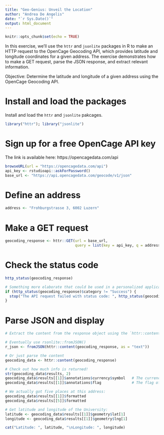 ```yaml
---
title: "Geo-Genius: Unveil the Location"
author: "Andrea De Angelis"
date: "`r Sys.Date()`"
output: html_document
---
```


```r
knitr::opts_chunk$set(echo = TRUE)
```

In this exercise, we'll use the `httr` and `jsonlite` packages in R to make an HTTP request to the OpenCage Geocoding API, which provides latitude and longitude coordinates for a given address. The exercise demonstrates how to make a GET request, parse the JSON response, and extract relevant information.

Objective: Determine the latitude and longitude of a given address using the OpenCage Geocoding API.

# Install and load the packages

Install and load the `httr` and `jsonlite` pakcages. 

```r
library("httr"); library("jsonlite")
```

# Sign up for a free OpenCage API key

The link is available here: https://opencagedata.com/api 

```r
browseURL(url = "https://opencagedata.com/api")
api_key <- rstudioapi::askForPassword()
base_url <- "https://api.opencagedata.com/geocode/v1/json"
```

# Define an address

```r
address <- "Frohburgstrasse 3, 6002 Luzern"
```

# Make a GET request

```r
geocoding_response <- httr::GET(url = base_url, 
                                query = list(key = api_key, q = address))
```

# Check the status code

```r
http_status(geocoding_response)

# Something more elaborate that could be used in a personalized application:
if (http_status(geocoding_response)$category != "Success") {
  stop("The API request failed with status code: ", http_status(geocoding_response)$status_code)
}

```

# Parse JSON and display

```r
# Extract the content from the response object using the `httr::content()` function. 

# Eventually use rsonlite::fromJSON()
r_json <- fromJSON(httr::content(geocoding_response, as = "text"))

# Or just parse the content
geocoding_data <- httr::content(geocoding_response)

# Check out how much info is returned!
str(geocoding_data$results, 2)
geocoding_data$results[[1]]$annotations$currency$symbol   # The currency of the address
geocoding_data$results[[1]]$annotations$flag              # The flag of the address

# We actually got five places at this address:
geocoding_data$results[[1]]$formatted
geocoding_data$results[[5]]$formatted

# Get latitude and longitude of the University:
latitude <- geocoding_data$results[[1]]$geometry$lat[1]
longitude <- geocoding_data$results[[1]]$geometry$lng[1]

cat("Latitude: ", latitude, "\nLongitude: ", longitude)
```

